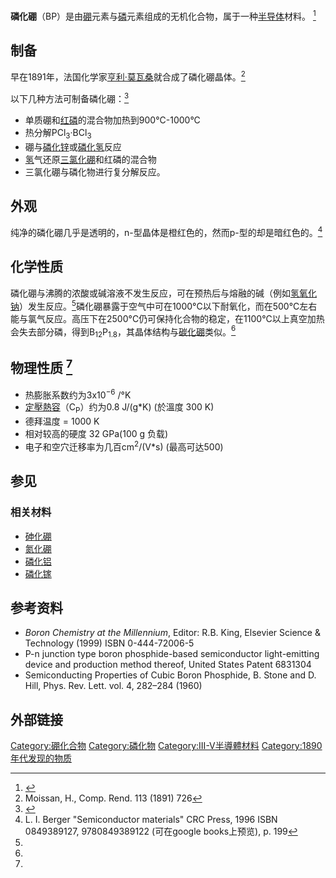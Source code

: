 {{noteTA|G1=電子學|G2=化學}}
{{chembox
| ImageFile = Boron-phosphide-unit-cell-1963-CM-3D-balls.png
| ImageSize = 
| IUPACName = 
| OtherNames = 
| Section1 = {{Chembox Identifiers
| CASNo = 20205-91-8
| CASNo_Ref = {{cascite|correct|CAS}}
|  PubChem  =  88409
|  SMILES  =  
}}
| Section2 = {{Chembox Properties
| Formula = BP
| MolarMass = 41.7855
| Appearance = 栗色粉末
| Density = 2.90 g/cm<sup>3</sup>
| MeltingPt = 1100 °C (分解)
| BoilingPt = 
| Solubility = 
| BandGap = (间接)2 
| ElectronMobility = 5400 cm<sup>2</sup>/(V*s) (300 K)
| ThermalConductivity = 4 W/(cm*K) (300 K)
| RefractIndex = 3.05 (0.63 µm)<ref>[http://refractiveindex.info/ refractive index database]</ref>
}}
| Section3 = {{Chembox Structure
|   SpaceGroup = ''T''<sup>2</sup><sub>d</sub>-''F''-4''3m''
|   CrystalStruct = [[立方晶系|闪锌矿型]]
|   Coordination = 四面体
  }}
| Section7 = {{Chembox Hazards
| MainHazards = 
| FlashPt = 
| Autoignition = 
}}
}}
'''磷化硼'''（BP）是由[[硼|硼]]元素与[[磷|磷]]元素组成的无机化合物，属于一种[[半导体|半导体]]材料。 <ref>{{cite journal | last=POPPER | first=P. | last2=INGLES | first2=T. A. | title=Boron Phosphide, a III–V Compound of Zinc-Blende Structure | journal=Nature | publisher=Springer Science and Business Media LLC | volume=179 | issue=4569 | year=1957 | issn=0028-0836 | doi=10.1038/1791075a0 | pages=1075–1075}}</ref>

== 制备 ==
早在1891年，法国化学家[[亨利·莫瓦桑|亨利·莫瓦桑]]就合成了磷化硼晶体。<ref>Moissan, H., Comp. Rend. 113 (1891) 726</ref>

以下几种方法可制备磷化硼：<ref name=wjhxcs>{{cite book|title=《无机化学丛书》第二卷：铍、碱土金属、硼铝镓分族|pages=P386|author=张青莲|isbn=7-03-002238-6|location=北京|publisher=科学出版社|date=1991年11月}}</ref>
* 单质硼和[[红磷|红磷]]的混合物加热到900°C-1000°C
* 热分解PCl<sub>3</sub>·BCl<sub>3</sub>
* 硼与[[磷化锌|磷化锌]]或[[磷化氢|磷化氢]]反应
* [[氢|氢]]气还原[[三氯化硼|三氯化硼]]和红磷的混合物
* 三氯化硼与磷化物进行复分解反应。

== 外观 ==
纯净的磷化硼几乎是透明的，n-型晶体是橙红色的，然而p-型的却是暗红色的。<ref name=berger>L. I. Berger "Semiconductor materials" CRC Press, 1996 ISBN 0849389127, 9780849389122 (可在google books上预览), p. 199</ref>

== 化学性质 ==
磷化硼与沸腾的浓酸或碱溶液不发生反应，可在预热后与熔融的碱（例如[[氢氧化钠|氢氧化钠]]）发生反应。<ref name=berger/>磷化硼暴露于空气中可在1000°C以下耐氧化，而在500°C左右能与氯气反应。高压下在2500°C仍可保持化合物的稳定，在1100°C以上真空加热会失去部分磷，得到B<sub>12</sub>P<sub>1.8</sub>，其晶体结构与[[碳化硼|碳化硼]]类似。<ref name=wjhxcs/>

== 物理性质 <ref name=berger/>==
*热膨胀系数约为3x10<sup>−6</sup> /°K
*[[比熱容|定壓熱容]]（C<sub>P</sub>）约为0.8 J/(g*K) (於溫度 300 K)
*德拜温度 = 1000 K
*相对较高的硬度 32 GPa(100 g 负载)
*电子和空穴迁移率为几百cm<sup>2</sup>/(V*s) (最高可达500)

== 参见 ==
=== 相关材料 ===
* [[砷化硼|砷化硼]]
* [[氮化硼|氮化硼]]
* [[磷化铝|磷化铝]]
* [[磷化镓|磷化镓]]

== 参考资料 ==
{{reflist}}

* ''Boron Chemistry at the Millennium'', Editor: R.B. King, Elsevier Science & Technology (1999) ISBN 0-444-72006-5
* P-n junction type boron phosphide-based semiconductor light-emitting device and production method thereof, United States Patent 6831304
* Semiconducting Properties of Cubic Boron Phosphide, B. Stone and D. Hill, Phys. Rev. Lett. vol. 4, 282–284 (1960) {{doi|10.1103/PhysRevLett.4.282}}

== 外部链接 ==

{{硼化合物}}
{{磷化物}}

[[Category:硼化合物|Category:硼化合物]]
[[Category:磷化物|Category:磷化物]]
[[Category:III-V半導體材料|Category:III-V半導體材料]]
[[Category:1890年代发现的物质|Category:1890年代发现的物质]]
{{Authority control}}